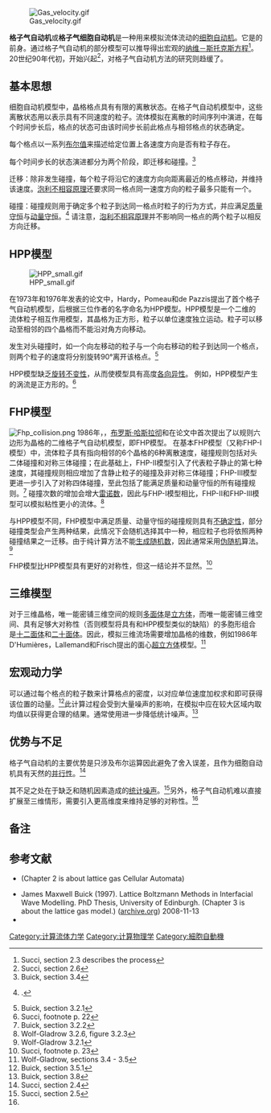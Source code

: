 [[File:Gas_velocity.gif|thumb]]

'''格子气自动机'''或'''格子气细胞自动机'''是一种用来模拟流体流动的[[细胞自动机|细胞自动机]]。它是{{tsl|en|Lattice Boltzmann methods|格子玻尔兹曼方法}}的前身。通过格子气自动机的部分模型可以推导得出宏观的[[纳维－斯托克斯方程|纳维－斯托克斯方程]]<ref>Succi, section 2.3 describes the process</ref>。20世纪90年代初，{{tsl|en|Lattice Boltzmann methods|格子玻尔兹曼方法}}开始兴起<ref>Succi, section 2.6</ref>，对格子气自动机方法的研究则趋缓了。

== 基本思想 ==
细胞自动机模型中，晶格格点具有有限的离散状态。在格子气自动机模型中，这些离散状态用以表示具有不同速度的粒子。流体模拟在离散的时间序列中演进，在每个时间步长后，格点的状态可由该时间步长前此格点与相邻格点的状态确定。

每个格点以一系列[[布尔值|布尔值]]来描述给定位置上各速度方向是否有粒子存在。

每个时间步长的状态演进都分为两个阶段，即迁移和碰撞。<ref>Buick, section 3.4</ref>

迁移：除非发生碰撞，每个粒子将沿它的速度方向向距离最近的格点移动，并维持该速度。[[泡利不相容原理|泡利不相容原理]]还要求同一格点同一速度方向的粒子最多只能有一个。

碰撞：碰撞规则用于确定多个粒子到达同一格点时粒子的行为方式，并应满足[[质量守恒|质量守恒]]与[[动量守恒|动量守恒]]。<ref>{{citation|last=Wolfram|first=Stephen|authorlink=Stephen Wolfram|year=2002|title=[[A_New_Kind_of_Science|A New Kind of Science]]|pages=[https://archive.org/details/newkindofscience00wolf/page/459 459–464]|publisher=Wolfram Media|isbn=1-57955-008-8}}.</ref> 请注意，[[泡利不相容原理|泡利不相容原理]]并不影响同一格点的两个粒子以相反方向迁移。

==HPP模型==
[[Image:HPP_small.gif|thumb]]

在1973年和1976年发表的论文中，Hardy，Pomeau和de Pazzis提出了首个格子气自动机模型，后根据三位作者的名字命名为HPP模型。HPP模型是一个二维的流体粒子相互作用模型，其晶格为正方形，粒子以单位速度独立运动。粒子可以移动至相邻的四个晶格而不能沿对角方向移动。

发生对头碰撞时，如一个向左移动的粒子与一个向右移动的粒子到达同一个格点，则两个粒子的速度将分别旋转90°离开该格点。<ref>Buick, section 3.2.1</ref>

HPP模型缺乏[[旋转不变性|旋转不变性]]，从而使模型具有高度[[各向异性|各向异性]]。 例如，HPP模型产生的涡流是正方形的。<ref>Succi, footnote p. 22</ref>

==FHP模型==
[[File:Fhp_collision.png|thumb]]
1986年，{{tsl|en|Uriel Frisch|乌里尔·弗里施}}，[[布罗斯·哈斯拉彻|布罗斯·哈斯拉彻]]和{{tsl|en|Yves Pomeau|伊夫·波莫}}在论文中首次提出了以规则六边形为晶格的二维格子气自动机模型，即FHP模型。
在基本FHP模型（又称FHP-I模型）中，流体粒子具有指向相邻的6个晶格的6种离散速度，碰撞规则包括对头二体碰撞和对称三体碰撞；在此基础上，FHP-II模型引入了代表粒子静止的第七种速度，其碰撞规则相应增加了含静止粒子的碰撞及非对称三体碰撞；FHP-III模型更进一步引入了对称四体碰撞，至此包括了能满足质量和动量守恒的所有碰撞规则。<ref>Buick, section 3.2.2</ref> 碰撞次数的增加会增大[[雷诺数|雷诺数]]，因此与FHP-I模型相比，FHP-II和FHP-III模型可以模拟粘性更小的流体。<ref>Wolf-Gladrow 3.2.6, figure 3.2.3</ref>

与HPP模型不同，FHP模型中满足质量、动量守恒的碰撞规则具有[[不确定性|不确定性]]，部分碰撞类型会产生两种结果，此情况下会随机选择其中一种，相应粒子也将依照两种碰撞结果之一迁移。由于纯计算方法不能[[随机数生成器|生成随机数]]，因此通常采用[[伪随机|伪随机]]算法。<ref>Wolf-Gladrow 3.2.1</ref>

FHP模型比HPP模型具有更好的对称性，但这一结论并不显然。<ref>Succi, footnote p. 23</ref>

==三维模型==
对于三维晶格，唯一能密铺三维空间的规则[[多胞形|多面体]]是[[立方体|立方体]]，而唯一能密铺三维空间、具有足够大对称性（否则模型将具有和HPP模型类似的缺陷）的多胞形组合是[[正十二面体|十二面体]]和[[正二十面体|二十面体]]。因此，模拟三维流场需要增加晶格的维数，例如1986年D'Humières，Lallemand和Frisch提出的面心[[超立方体|超立方体]]模型。<ref name="WG_3D">Wolf-Gladrow, sections 3.4 - 3.5</ref>

==宏观动力学==

可以通过每个格点的粒子数来计算格点的密度，以对应单位速度加权求和即可获得该位置的动量。<ref>Buick, section 3.5.1</ref>此计算过程会受到大量噪声的影响，在模拟中应在较大区域内取均值以获得更合理的结果。通常使用{{tsl|en|Ensemble average|系综平均}}进一步降低统计噪声。<ref>Buick, section 3.8</ref>

==优势与不足==
格子气自动机的主要优势是只涉及布尔运算因此避免了舍入误差，且作为细胞自动机具有天然的[[并行计算|并行性]]。<ref>Succi, section 2.4</ref>

其不足之处在于缺乏{{tsl|en|Galilean invariance|伽利略不变性}}和随机因素造成的[[统计噪声|统计噪声]]。<ref>Succi, section 2.5</ref>另外，格子气自动机难以直接扩展至三维情形，需要引入更高维度来维持足够的对称性。<ref name="WG_3D"/>
==备注==
{{reflist|2}}

==参考文献==
*{{cite book|author=Sauro Succi|title=The Lattice Boltzmann Equation, for fluid dynamics and beyond|publisher=Oxford Science Publications|year=2001|isbn=0-19-850398-9}} (Chapter 2 is about lattice gas Cellular Automata)
*James Maxwell Buick (1997). Lattice Boltzmann Methods in Interfacial Wave Modelling. PhD Thesis, University of Edinburgh. (Chapter 3 is about the lattice gas model.) <!--[http://www-personal.une.edu.au/~jbuick/Publications/PDF/Thesis/tot.html Online] --> ([https://web.archive.org/web/20070902011040/http://www-personal.une.edu.au/~jbuick/Publications/PDF/Thesis/tot.html archive.org]) 2008-11-13
*{{cite book|author=Dieter A. Wolf-Gladrow|title=Lattice-Gas Cellular Automata and Lattice Boltzmann Models|publisher=Springer|year=2000|isbn=3-540-66973-6}}

[[Category:计算流体力学|Category:计算流体力学]]
[[Category:计算物理学|Category:计算物理学]]
[[Category:細胞自動機|Category:細胞自動機]]